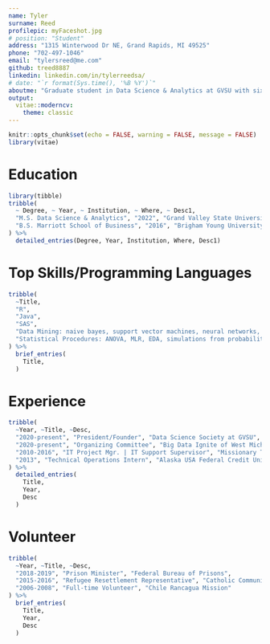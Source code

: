 ```yaml
---
name: Tyler
surname: Reed
profilepic: myFaceshot.jpg
# position: "Student"
address: "1315 Winterwood Dr NE, Grand Rapids, MI 49525"
phone: "702-497-1046" 
email: "tylersreed@me.com"
github: treed8887
linkedin: linkedin.com/in/tylerreedsa/
# date: "`r format(Sys.time(), '%B %Y')`"
aboutme: "Graduate student in Data Science & Analytics at GVSU with six years of IT experience transitioning from IT Ops to data science within healtchare."
output: 
  vitae::moderncv:
    theme: classic
---
```


<!-- Attribution -->
<!-- Ideas for the Application were derived from [MitchellOharaWild](https://github.com/mitchelloharawild/vitae) and the `moderncv` template. -->

```r
knitr::opts_chunk$set(echo = FALSE, warning = FALSE, message = FALSE)
library(vitae)
```

# Education

```r
library(tibble)
tribble(
  ~ Degree, ~ Year, ~ Institution, ~ Where, ~ Desc1,
  "M.S. Data Science & Analytics", "2022", "Grand Valley State University", "Grand Rapids, Michigan", "Appointment, Dean of Graduate School Taskforce",
  "B.S. Marriott School of Business", "2016", "Brigham Young University", "Provo, Utah", "Research Assistant to Dr. Alonzo Cook, DPN Lab",
) %>% 
  detailed_entries(Degree, Year, Institution, Where, Desc1)
```

# Top Skills/Programming Languages

```r
tribble(
  ~Title,
  "R", 
  "Java",
  "SAS",
  "Data Mining: naive bayes, support vector machines, neural networks, random forests, visualizations, data cleaning",
  "Statistical Procedures: ANOVA, MLR, EDA, simulations from probability models, randomization-based experiments",
) %>% 
  brief_entries(
    Title,
  )
```

# Experience

```r
tribble(
  ~Year, ~Title, ~Desc,
  "2020-present", "President/Founder", "Data Science Society at GVSU",
  "2020-present", "Organizing Committee", "Big Data Ignite of West Michigan",
  "2010-2016", "IT Project Mgr. | IT Support Supervisor", "Missionary Training Center",
  "2013", "Technical Operations Intern", "Alaska USA Federal Credit Union",
) %>% 
  detailed_entries(
    Title,
    Year, 
    Desc
  )
```

# Volunteer

```r
tribble(
  ~Year, ~Title, ~Desc,
  "2018-2019", "Prison Minister", "Federal Bureau of Prisons",
  "2015-2016", "Refugee Resettlement Representative", "Catholic Community Services",
  "2006-2008", "Full-time Volunteer", "Chile Rancagua Mission"
) %>% 
  brief_entries(
    Title,
    Year, 
    Desc
  )
```
